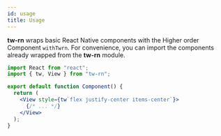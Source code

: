 ```yaml
---
id: usage
title: Usage
---
```


**tw-rn** wraps basic React Native components with the Higher order Component `withTwrn`. For convenience, you can import the components already wrapped from the **tw-rn** module.

<!-- prettier-ignore-start -->
```jsx
import React from "react";
import { tw, View } from "tw-rn";

export default function Component() {
  return (
    <View style={tw`flex justify-center items-center`}>
      {/* ... */}
    </View>
  );
}
```
<!-- prettier-ignore-end -->
